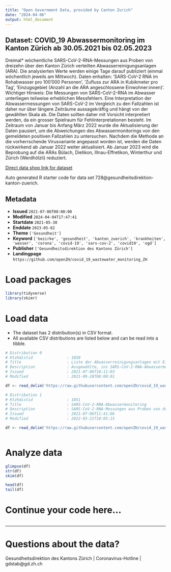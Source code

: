 ```yaml
---
title: "Open Government Data, provided by Canton Zurich"
date: "2024-04-06"
output: html_document
---
```


## Dataset: COVID_19 Abwassermonitoring im Kanton Zürich ab 30.05.2021 bis 02.05.2023

Dreimal* wöchentliche SARS-CoV-2-RNA-Messungen aus Proben von dreizehn über den Kanton Zürich verteilten Abwasserreinigungsanlagen (ARA). Die analysierten Werte werden einige Tage darauf publiziert (einmal wöchentlich jeweils am Mittwoch). Daten enhalten: 'SARS-CoV-2 RNA im Rohabwasser pro 100'000 Personen', 'Zufluss zur ARA in Kubikmeter pro Tag', 'Einzugsgebiet (Anzahl an die ARA angeschlossene Einwohner:innen)'. Wichtiger Hinweis: Die Messungen von SARS-CoV-2-RNA im Abwasser unterliegen teilweise erheblichen Messfehlern. Eine Interpretation der Abwassermessungen von SARS-CoV-2 im Vergleich zu den Fallzahlen ist daher nur über längere Zeiträume aussagekräftig und hängt von der gewählten Skala ab. Die Daten sollten daher mit Vorsicht interpretiert werden, da ein grosser Spielraum für Fehlinterpretationen besteht. Im Zeitraum von Januar bis Anfang März 2022 wurde die Aktualisierung der Daten pausiert, um die Abweichungen des Abwassermonitorings von den gemeldeten positiven Fallzahlen zu untersuchen. Nachdem die Methode an die vorherrschende Virusvariante angepasst worden ist, werden die Daten rückwirkend ab Januar 2022 weiter aktualisiert.
Ab Januar 2023 wird die Beprobung auf die ARAs Bülach, Dietikon, Illnau-Effretikon, Winterthur und Zürich (Werdhölzli) reduziert.

[Direct data shop link for dataset](https://www.zh.ch/de/politik-staat/statistik-daten/datenkatalog.html#/datasets/728@gesundheitsdirektion-kanton-zuerich)

Auto generated R starter code for data set 728@gesundheitsdirektion-kanton-zuerich.

## Metadata

- **Issued** `2021-07-06T00:00:00`
- **Modified** `2024-04-04T17:47:41`
- **Startdate** `2021-05-30`
- **Enddate** `2023-05-02`
- **Theme** `['Gesundheit']`
- **Keyword** `['bezirke', 'gesundheit', 'kanton_zuerich', 'krankheiten', 'wasser', 'corona', 'covid-19', 'sars-cov-2', 'covid19', 'ogd']`
- **Publisher** `['Gesundheitsdirektion des Kantons Zürich']`
- **Landingpage** `https://github.com/openZH/covid_19_wastewater_monitoring_ZH`


# Load packages

```r

library(tidyverse)
library(skimr)

```

# Load data

-   The dataset has 2 distribution(s) in CSV format.
-   All available CSV distributions are listed below and can be read into a tibble.

```r

# Distribution 0
# Ktzhdistid               : 1850
# Title                    : Liste der Abwasserreinigungsanlagen mit Einzugsgebiet
# Description              : Ausgewählte, ins SARS-CoV-2-RNA-Abwassermonitoring integrierte Abwasserreinigungsanlagen (ARA). Variabeln: 'ARA_code' = Abkürzung der ARA; 'catchment_area' = Einzugsgebiet (Anzahl an die ARA angeschlossene Einwohner:innen); 'ARA_name' = Ausgeschriebener Name der ARA; 'district' = Kantonaler Bezirk, in dem die ARA liegt.
# Issued                   : 2021-07-06T10:11:03
# Modified                 : 2021-09-28T08:00:01

df <- read_delim('https://raw.githubusercontent.com/openZH/covid_19_wastewater_monitoring_ZH/master/ara_einzugsgebiet.csv')

# Distribution 1
# Ktzhdistid               : 1851
# Title                    : SARS-CoV-2-RNA-Abwassermonitoring
# Description              : SARS-CoV-2-RNA-Messungen aus Proben von dreizehn ins Monitoring integrierten Abwasserreinigungsanlagen (ARA). Variabeln: 'date' = Tag der Entnahme der Probe; 'SARS_CoV_2_RNA_copies_d_100000' = SARS-CoV-2 RNA im Rohabwasser pro 100'000 Personen; 'quantification_flag' = 'Q': über Quantifizierungsgrenze (>LOQ), 'D': über Nachweisgrenze (>LOD), 'N': unter Nachweisgrenze (<LOD); 'flow_m3_d' = Zufluss zur ARA in Kubikmeter pro Tag; 'sample_origin' = Abkürzung der ARA ('ARA_code' gemäss Ressource "Liste der Abwasserreinigungsanlagen mit Einzugsgebiet").
# Issued                   : 2021-07-06T11:41:06
# Modified                 : 2022-03-21T10:05:15

df <- read_delim('https://raw.githubusercontent.com/openZH/covid_19_wastewater_monitoring_ZH/master/COVID19_Abwassermonitoring.csv')



```

# Analyze data

```r

glimpse(df)
str(df)
skim(df)

head(df)
tail(df)

```

# Continue your code here...

```r

```

------------------------------------------------------------------------

# Questions about the data?

Gesundheitsdirektion des Kantons Zürich | Coronavirus-Hotline | gdstab@gd.zh.ch
